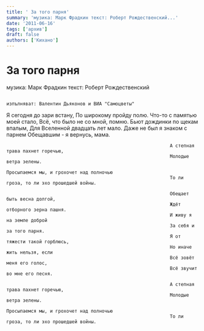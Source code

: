 ```yaml
---
title: ' За того парня'
summary: 'музика: Марк Фрадкин текст: Роберт Рождественский...'
date: '2011-06-16'
tags: ['архив']
draft: false
authors: ['Кихано']
---
```


# За того парня

музика: Марк Фрадкин
текст: Роберт Рождественский

                                                                    изпълняват: Валентин Дьяконов и ВИА "Самоцветы"

Я сегодня до зари встану,
По широкому пройду полю.
Что-то с памятью моей стало,
Всё, что было не со мной, помню.
Бьют дождинки по щекам впалым,
Для Вселенной двадцать лет мало.
Даже не был я знаком с парнем
Обещавшим - я вернусь, мама.

                                                                А степная трава пахнет горечью,
                                                                Молодые ветра зелены.
                                                                Просыпаемся мы, и грохочет над полночью
                                                                То ли гроза, то ли эхо прошедшей войны.

                                                                Обещает быть весна долгой,
                                                                Ждёт отборного зерна пашня.
                                                                И живу я на земле доброй
                                                                За себя и за того парня.
                                                                Я от тяжести такой горблюсь,
                                                                Но иначе жить нельзя, если
                                                                Всё зовёт меня его голос,
                                                                Всё звучит во мне его песня.

                                                                А степная трава пахнет горечью,
                                                                Молодые ветра зелены.
                                                                Просыпаемся мы, и грохочет над полночью
                                                                То ли гроза, то ли эхо прошедшей войны.
